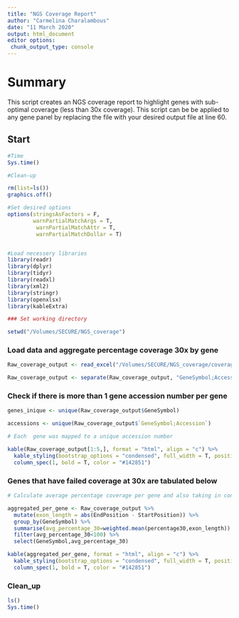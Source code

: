 ```yaml
---
title: "NGS Coverage Report"
author: "Carmelina Charalambous"
date: "11 March 2020"
output: html_document
editor options: 
 chunk_output_type: console
---
```




# Summary
This script creates an NGS coverage report to highlight genes with sub-optimal coverage (less than 30x coverage). This script can be be applied to any gene panel by replacing the file with your desired output file at line 60.


## Start
```r

#Time
Sys.time()

#Clean-up

rm(list=ls())
graphics.off()

#Set desired options
options(stringsAsFactors = F,
        warnPartialMatchArgs = T,
         warnPartialMatchAttr = T,
         warnPartialMatchDollar = T)


#Load necessery libraries
library(readr)
library(dplyr)
library(tidyr)
library(readxl)
library(xml2)
library(stringr)
library(openxlsx)
library(kableExtra)


```

```r

### Set working directory

setwd("/Volumes/SECURE/NGS_coverage")

```


### Load data and aggregate percentage coverage 30x by gene

```r

Raw_coverage_output <- read_excel("/Volumes/SECURE/NGS_coverage/coverage_30.xlsx")

Raw_coverage_output <- separate(Raw_coverage_output, "GeneSymbol;Accession", "GeneSymbol", sep = ";", remove = FALSE, convert = FALSE)


```

### Check if there is more than 1 gene accession number per gene
```r

genes_inique <- unique(Raw_coverage_output$GeneSymbol)

accessions <- unique(Raw_coverage_output$`GeneSymbol;Accession`) 

# Each  gene was mapped to a unique accession number

kable(Raw_coverage_output[1:5,], format = "html", align = "c") %>%
  kable_styling(bootstrap_options = "condensed", full_width = T, position = "float_left", font_size = 10) %>%
  column_spec(1, bold = T, color = "#142851")

```


### Genes that have failed coverage at 30x are tabulated below
```r

# Calculate average percentage coverage per gene and also taking in consideration exon length (uniformity of coverage distribution decreases for longer exons)

aggregated_per_gene <- Raw_coverage_output %>%
  mutate(exon_length = abs(EndPosition - StartPosition)) %>% 
  group_by(GeneSymbol) %>%
  summarise(avg_percentage_30=weighted.mean(percentage30,exon_length)) %>% 
  filter(avg_percentage_30<100) %>% 
  select(GeneSymbol,avg_percentage_30)

kable(aggregated_per_gene, format = "html", align = "c") %>%
  kable_styling(bootstrap_options = "condensed", full_width = T, position = "float_left", font_size = 12) %>%
  column_spec(1, bold = T, color = "#142851")

```


### Clean_up
```r

ls()
Sys.time()

```




